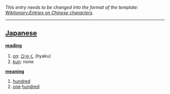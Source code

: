 ''This entry needs to be changed into the format of the template: [[Wiktionary:Entries on Chinese characters]].''
----

== [[Japanese]] ==                                          

'''[[reading]]'''
# [[on]]: [[ひゃく]] (hyaku)
# [[kun]]: none

'''[[meaning]]'''
# [[hundred]]
# [[one]] [[hundred]]